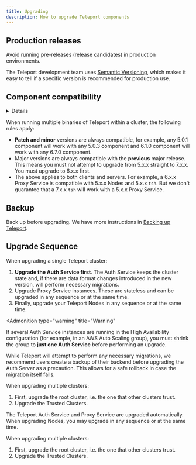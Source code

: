 ```yaml
---
title: Upgrading
description: How to upgrade Teleport components
---
```


## Production releases

<Notice type="warning">
Avoid running pre-releases (release candidates) in production environments.
</Notice>

The Teleport development team uses [Semantic Versioning](https://semver.org/),
which makes it easy to tell if a specific version is recommended for production
use.

## Component compatibility

<Details 
scope={["cloud"]} 
scopeOnly 
opened 
title="Auth Service and Proxy Service versions">

In Teleport Cloud, we manage the Auth and Proxy Services for you. You can
determine the current version of these services by running the following
command, where `mytenant` is the name of your Teleport Cloud tenant:

```code
$ curl -s https://mytenant.teleport.sh/webapi/ping | jq '.server_version'
```

Read the following rules to ensure that your Teleport Nodes are compatible with
the Teleport Auth and Proxy Services. You should check the version of the Auth
and Proxy Services regularly to make sure that your Teleport Nodes are
compatible.

</Details>

When running multiple binaries of Teleport within a cluster, the following rules apply:

- **Patch and minor** versions are always compatible, for example, any 5.0.1 component will work with any 5.0.3 component and 6.1.0 component will work with any 6.7.0 component.
- Major versions are always compatible with the **previous** major release. This means you must not attempt to upgrade from 5.x.x straight to 7.x.x. You must upgrade to 6.x.x first.
- The above applies to both clients and servers. For example, a 6.x.x Proxy Service is
  compatible with 5.x.x Nodes and 5.x.x `tsh`. But we don't guarantee that a
  7.x.x `tsh` will work with a 5.x.x Proxy Service.

## Backup

Back up before upgrading. We have more instructions in [Backing up Teleport](./backup-restore.mdx).

## Upgrade Sequence

<Tabs>
<TabItem scope={["enterprise", "oss"]} label="Self-Hosted">
When upgrading a single Teleport cluster:

1. **Upgrade the Auth Service first**. The Auth Service keeps the cluster state and, if there are data format changes introduced in the new version, will perform necessary migrations.
2. Upgrade Proxy Service instances. These are stateless and can be upgraded in any sequence or at the same time.
3. Finally, upgrade your Teleport Nodes in any sequence or at the same time.

<Admonition
  type="warning"
  title="Warning"
>
  If several Auth Service instances are running in the High Availability configuration
  (for example, in an AWS Auto Scaling group), you must shrink the group to
  **just one Auth Service** before performing an upgrade. 
  
  While Teleport will attempt to perform any necessary migrations, we recommend users create a backup of their backend before upgrading the Auth Server as a
  precaution. This allows for a safe rollback in case the migration itself fails.
</Admonition>

When upgrading multiple clusters:

1. First, upgrade the root cluster, i.e. the one that other clusters trust.
2. Upgrade the Trusted Clusters.
</TabItem>
<TabItem scope={["cloud"]} label="Teleport Cloud">

The Teleport Auth Service and Proxy Service are upgraded automatically. When
upgrading Nodes, you may upgrade in any sequence or at the same time.

When upgrading multiple clusters:

1. First, upgrade the root cluster, i.e. the one that other clusters trust.
2. Upgrade the Trusted Clusters.
</TabItem>
</Tabs>
